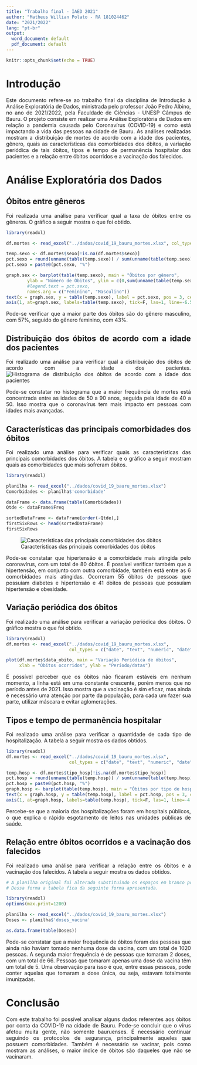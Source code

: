 ```yaml
---
title: "Trabalho final - IAED 2021"
author: "Matheus Willian Polato - RA 181024462"
date: "2021/2022"
lang: "pt-br"
output:
  word_document: default
  pdf_document: default
---
```


<style>
body {
text-align: justify}
</style>

```r
knitr::opts_chunk$set(echo = TRUE)
```

# Introdução

Este documento refere-se ao trabalho final da disciplina de Introdução à Análise Exploratória de Dados, ministrada pelo professor João Pedro Albino, no ano de 2021/2022, pela Faculdade de Ciências - UNESP Câmpus de Bauru.
O projeto consiste em realizar uma Análise Exploratória de Dados em relação a pandemia causada pelo Coronavírus (COVID-19) e como está impactando a vida das pessoas na cidade de Bauru.
As análises realizadas mostram a distribuição de mortes de acordo com a idade dos pacientes, gênero, quais as características das comorbidades dos óbitos, a variação periódica de tais óbitos, tipos e tempo de permanência hospitalar dos pacientes e a relação entre óbitos ocorridos e a vacinação dos falecidos.


# Análise Exploratória dos Dados

## Óbitos entre gêneros

Foi realizada uma análise para verificar qual a taxa de óbitos entre os gêneros. O gráfico a seguir mostra o que foi obtido.

```r
library(readxl)

df.mortes <- read_excel("../dados/covid_19_bauru_mortes.xlsx", col_types = c("date", "text", "numeric", "date","text","text", "date", "numeric"))

temp.sexo <- df.mortes$sexo[!is.na(df.mortes$sexo)]
pct.sexo = round(unname(table(temp.sexo)) / sum(unname(table(temp.sexo)))*100,0)
pct.sexo = paste0(pct.sexo, "%")

graph.sex <- barplot(table(temp.sexo), main = "Óbitos por gênero",
        ylab = "Número de Óbitos", ylim = c(0,sum(unname(table(temp.sexo)))),
        #legend.text = pct.sexo,
        names.arg = c("Feminino", "Masculino"))
text(x = graph.sex, y = table(temp.sexo), label = pct.sexo, pos = 3, cex = 1.25, col = "red")
axis(1, at=graph.sex, labels=table(temp.sexo), tick=F, las=1, line=-6.5, cex.axis=1.25)
```

Pode-se verificar que a maior parte dos óbitos são do gênero masculino, com 57%, seguido do gênero feminino, com 43%.

## Distribuição dos óbitos de acordo com a idade dos pacientes

Foi realizado uma análise para verificar qual a distribuição dos óbitos de acordo com a idade dos pacientes.
![Histograma de distribuição dos óbitos de acordo com a idade dos pacientes](../graficos/histograma_obitos_por_idade.png)

Pode-se constatar no histograma que a maior frequência de mortes está concentrada entre as idades de 50 a 90 anos, seguida pela idade de 40 a 50. Isso mostra que o coronavírus tem mais impacto em pessoas com idades mais avançadas.

## Características das principais comorbidades dos óbitos

Foi realizado uma análise para verificar quais as características das principais comorbidades dos óbitos.
A tabela e o gráfico a seguir mostram quais as comorbidades que mais sofreram óbitos.

```r
library(readxl)

planilha <- read_excel("../dados/covid_19_bauru_mortes.xlsx")
Comorbidades <- planilha$'comorbidade'

dataFrame <- data.frame(table(Comorbidades))
Qtde <- dataFrame$Freq

sortedDataFrame <- dataFrame[order(-Qtde),]
firstSixRows <- head(sortedDataFrame)
firstSixRows
```

![Características das principais comorbidades dos óbitos](../graficos/caracteristicas_principais_comorbidades_obitos.png)

Pode-se constatar que hipertensão é a comorbidade mais atingida pelo coronavírus, com um total de 80 óbitos. É possível verificar também que a hipertensão, em conjunto com outra comorbidade, também está entre as 6 comorbidades mais atingidas. Ocorreram 55 óbitos de pessoas que possuíam diabetes e hipertensão e 41 óbitos de pessoas que possuíam hipertensão e obesidade.


## Variação periódica dos óbitos

Foi realizado uma análise para verificar a variação periódica dos óbitos. O gráfico mostra o que foi obtido.

```r
library(readxl)
df.mortes <- read_excel("../dados/covid_19_bauru_mortes.xlsx", 
                        col_types = c("date", "text", "numeric", "date","text","text", "date", "numeric"))

plot(df.mortes$data_obito, main = "Variação Periódica de óbitos", 
     xlab = "Óbitos ocorridos", ylab = "Período/datas")
```

É possível perceber que os óbitos não ficaram estáveis em nenhum momento, a linha está em uma constante crescente, porém menos que no período antes de 2021. Isso mostra que a vacinação é sim eficaz, mas ainda é necessário uma atenção por parte da população, para cada um fazer sua parte, utilizar máscara e evitar aglomerações.

## Tipos e tempo de permanência hospitalar

Foi realizado uma análise para verificar a quantidade de cada tipo de hospitalização. A tabela a seguir mostra os dados obtidos.

```r
library(readxl)
df.mortes <- read_excel("../dados/covid_19_bauru_mortes.xlsx", 
                        col_types = c("date", "text", "numeric", "date","text","text", "date", "numeric"))

temp.hosp <- df.mortes$tipo_hosp[!is.na(df.mortes$tipo_hosp)]
pct.hosp = round(unname(table(temp.hosp)) / sum(unname(table(temp.hosp)))*100,0)
pct.hosp = paste0(pct.hosp, "%")
graph.hosp <- barplot(table(temp.hosp), main = "Óbitos por tipo de hospitalização", ylab = "Número de Óbitos", ylim = c(0,sum(unname(table(temp.hosp)))), names.arg = c("Privado", "Público")) 
text(x = graph.hosp, y = table(temp.hosp), label = pct.hosp, pos = 3, cex = 1.25, col = "red")
axis(1, at=graph.hosp, labels=table(temp.hosp), tick=F, las=1, line=-4.5, cex.axis=1.25)
```

Percebe-se que a maioria das hospitalizações foram em hospitais públicos, o que explica o rápido esgotamento de leitos nas unidades públicas de saúde.

## Relação entre óbitos ocorridos e a vacinação dos falecidos

Foi realizado uma análise para verificar a relação entre os óbitos e a vacinação dos falecidos. A tabela a seguir mostra os dados obtidos.

```r
# A planilha original foi alterada substituindo os espaços em branco por 0 na coluna 'doses_vacina'.
# Dessa forma a tabela fica da seguinte forma apresentada.

library(readxl)
options(max.print=1200)

planilha <- read_excel("../dados/covid_19_bauru_mortes.xlsx")
Doses <- planilha$'doses_vacina'

as.data.frame(table(Doses))
```

Pode-se constatar que a maior frequência de óbitos foram das pessoas que ainda não haviam tomado nenhuma dose da vacina, com um total de 1020 pessoas. A segunda maior frequência é de pessoas que tomaram 2 doses, com um total de 66. Pessoas que tomaram apenas uma dose da vacina têm um total de 5. Uma observação para isso é que, entre essas pessoas, pode conter aquelas que tomaram a dose única, ou seja, estavam totalmente imunizadas.

# Conclusão

Com este trabalho foi possível analisar alguns dados referentes aos óbitos por conta da COVID-19 na cidade de Bauru. Pode-se concluir que o vírus afetou muita gente, não somente bauruenses. É necessário continuar seguindo os protocolos de segurança, principalmente aqueles que possuem comorbidades. Também é necessário se vacinar, pois como mostram as análises, o maior índice de óbitos são daqueles que não se vacinaram.